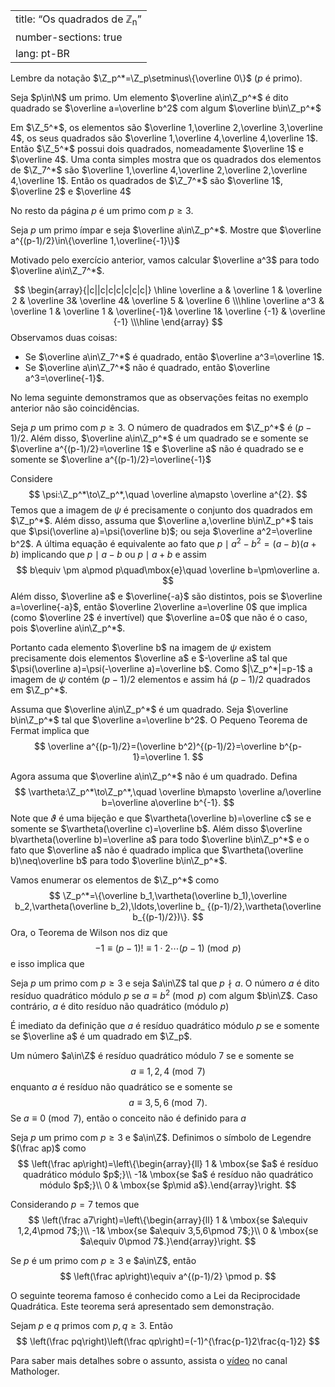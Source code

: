 
---
title: "Os quadrados de ℤ<sub>n</sub>"
number-sections: true
lang: pt-BR
---

Lembre da notação $\Z_p^*=\Z_p\setminus\{\overline 0\}$ ($p$ é primo).

:::{#def-}
Seja $p\in\N$ um primo. Um elemento $\overline a\in\Z_p^*$ é dito quadrado se $\overline a=\overline b^2$ com algum $\overline b\in\Z_p^*$
:::


:::{#exm-}
Em $\Z_5^*$, os elementos são $\overline 1,\overline 2,\overline 3,\overline 4$, os seus quadrados são $\overline 1,\overline 4,\overline 4,\overline 1$. Então $\Z_5^*$ possui dois quadrados, nomeadamente $\overline 1$ e $\overline 4$.  Uma conta simples mostra que os quadrados dos elementos de $\Z_7^*$ são $\overline 1,\overline 4,\overline 2,\overline 2,\overline 4,\overline 1$. Então os quadrados de $\Z_7^*$ são $\overline 1$, $\overline 2$ e $\overline 4$
:::

No resto da página $p$ é um primo com $p\geq 3$.

:::{#exr-}
Seja $p$ um primo ímpar e seja $\overline a\in\Z_p^*$. Mostre que $\overline a^{(p-1)/2}\in\{\overline 1,\overline{-1}\}$
:::


:::{#exm-}
Motivado pelo exercício anterior, vamos calcular $\overline a^3$ para todo $\overline a\in\Z_7^*$.

$$
\begin{array}{|c||c|c|c|c|c|c|}
\hline
\overline a & \overline 1 & \overline 2 & \overline 3& \overline 4& \overline 5 & \overline 6 \\\hline
\overline a^3 & \overline 1 & \overline 1 & \overline{-1}& \overline 1& \overline {-1} & \overline {-1} \\\hline
\end{array}
$$
Observamos duas coisas:


-  Se $\overline a\in\Z_7^*$ é quadrado, então $\overline a^3=\overline 1$.
-  Se $\overline a\in\Z_7^*$ não é quadrado, então $\overline a^3=\overline{-1}$.

:::

No lema seguinte demonstramos que as observações feitas no exemplo anterior não são coincidências.

:::{#lem-}
Seja $p$ um primo com $p\geq 3$. O número de quadrados em $\Z_p^*$ é $(p-1)/2$. Além disso, $\overline a\in\Z_p^*$ é um quadrado se e somente se $\overline a^{(p-1)/2}=\overline 1$ e $\overline a$ não é quadrado se e somente se $\overline a^{(p-1)/2}=\overline{-1}$
:::


:::{.proof}
Considere
$$
\psi:\Z_p^*\to\Z_p^*,\quad \overline a\mapsto \overline a^{2}.
$$
Temos que a imagem de $\psi$ é precisamente o conjunto dos quadrados em $\Z_p^*$. Além disso, assuma que $\overline a,\overline b\in\Z_p^*$ tais que $\psi(\overline a)=\psi(\overline b)$; ou seja $\overline a^2=\overline b^2$. A última equação é equivalente ao fato que $p\mid a^2-b^2=(a-b)(a+b)$ implicando que $p\mid a-b$ ou $p\mid a+b$ e assim
$$
b\equiv \pm a\pmod p\quad\mbox{e}\quad \overline b=\pm\overline a.
$$
Além disso, $\overline a$ e $\overline{-a}$ são distintos, pois se $\overline a=\overline{-a}$, então $\overline 2\overline a=\overline 0$ que implica (como $\overline 2$ é invertível) que $\overline a=0$ que não é o caso, pois $\overline a\in\Z_p^*$.

Portanto cada elemento $\overline b$ na imagem de $\psi$ existem precisamente dois elementos $\overline a$ e $-\overline a$ tal que $\psi(\overline a)=\psi(-\overline a)=\overline b$. Como $|\Z_p^*|=p-1$ a imagem de $\psi$ contém $(p-1)/2$ elementos e assim há $(p-1)/2$ quadrados em $\Z_p^*$.

Assuma que $\overline a\in\Z_p^*$ é um quadrado. Seja $\overline b\in\Z_p^*$ tal que $\overline a=\overline b^2$. O Pequeno Teorema de Fermat implica que
$$
\overline a^{(p-1)/2}=(\overline b^2)^{(p-1)/2}=\overline b^{p-1}=\overline 1.
$$

Agora assuma que $\overline a\in\Z_p^*$ não é um quadrado. Defina
$$
\vartheta:\Z_p^*\to\Z_p^*,\quad \overline b\mapsto \overline a/\overline b=\overline a\overline b^{-1}.
$$
Note que $\vartheta$ é uma bijeção e que $\vartheta(\overline b)=\overline c$ se e somente se $\vartheta(\overline c)=\overline b$. Além disso $\overline b\vartheta(\overline b)=\overline a$ para todo $\overline b\in\Z_p^*$ e o fato que $\overline a$ não é quadrado implica que $\vartheta(\overline b)\neq\overline b$ para todo $\overline b\in\Z_p^*$.

Vamos enumerar os elementos de $\Z_p^*$ como
$$
\Z_p^*=\{\overline b_1,\vartheta(\overline b_1),\overline b_2,\vartheta(\overline b_2),\ldots,\overline b_
{(p-1)/2},\vartheta(\overline b_{(p-1)/2})\}.
$$
Ora, o Teorema de Wilson nos diz que
$$
-1\equiv (p-1)!\equiv 1\cdot 2\cdots (p-1)\pmod p
$$
e isso implica que
\begin{align*}
\overline{-1}&= \overline 1\cdot \overline 2\cdots \overline{p-1}\\&=(\overline b_1\vartheta(\overline b_1))(\overline b_2\vartheta(\overline b_2))\cdots(\overline b_{(p-1)/2}\vartheta(\overline b_{(p-1)/2}))\\&=\overline a^{(p-1)/2}.
\end{align*}

:::


:::{#def-}
Seja $p$ um primo com $p\geq 3$ e seja $a\in\Z$ tal que $p \nmid a$. O número $a$ é dito resíduo quadrático módulo $p$ se $a\equiv b^2\pmod p$ com algum $b\in\Z$. Caso contrário, $a$ é dito resíduo não quadrático (módulo $p$)
:::

É imediato da definição que $a$ é resíduo quadrático módulo $p$ se e somente se $\overline a$ é um quadrado em $\Z_p$.

:::{#exm-}
Um número $a\in\Z$ é resíduo quadrático módulo $7$ se e somente se
$$
a\equiv 1,2,4\pmod 7
$$
enquanto $a$ é resíduo não quadrático se e somente se
$$
a\equiv 3,5,6\pmod 7.
$$
Se $a\equiv 0\pmod 7$, então o conceito não é definido para $a$
:::


:::{#def-}
Seja $p$ um primo com $p\geq 3$ e $a\in\Z$. Definimos o símbolo de Legendre $(\frac ap)$ como
$$
\left(\frac ap\right)=\left\{\begin{array}{ll} 1 & \mbox{se $a$ é resíduo quadrático módulo $p$;}\\
-1& \mbox{se $a$ é resíduo não quadrático módulo $p$;}\\
0 & \mbox{se $p\mid a$}.\end{array}\right.
$$
:::


:::{#exm-}
Considerando $p=7$ temos que
$$
\left(\frac a7\right)=\left\{\begin{array}{ll} 1 & \mbox{se $a\equiv 1,2,4\pmod 7$;}\\
-1& \mbox{se $a\equiv 3,5,6\pmod 7$;}\\
0 & \mbox{se $a\equiv 0\pmod 7$.}\end{array}\right.
$$
:::


:::{#thm-}
Se $p$ é um primo com $p\geq 3$ e $a\in\Z$, então
$$
\left(\frac ap\right)\equiv a^{(p-1)/2} \pmod p.
$$
:::

O seguinte teorema famoso é conhecido como a Lei da Reciprocidade Quadrática. Este teorema será apresentado sem demonstração.

:::{#thm-}
Sejam $p$ e $q$ primos com $p,q\geq 3$. Então
$$
\left(\frac pq\right)\left(\frac qp\right)=(-1)^{\frac{p-1}2\frac{q-1}2}
$$
:::

Para saber mais detalhes sobre o assunto, assista o <a href="https://youtu.be/X63MWZIN3gM">vídeo</a> no canal Mathologer.
